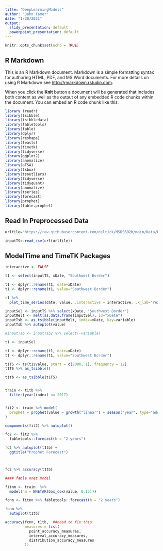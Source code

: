 ```yaml
---
title: "DeepLearningModels"
author: "John Tamer"
date: "1/30/2021"
output:
  slidy_presentation: default
  powerpoint_presentation: default
---
```


```r
knitr::opts_chunk$set(echo = TRUE)
```

## R Markdown

This is an R Markdown document. Markdown is a simple formatting syntax for authoring HTML, PDF, and MS Word documents. For more details on using R Markdown see <http://rmarkdown.rstudio.com>.

When you click the **Knit** button a document will be generated that includes both content as well as the output of any embedded R code chunks within the document. You can embed an R code chunk like this:

```r
library (readr)
library(tsibble)
library(tsibbledata)
library(fabletools)
library(fable)
library(dplyr)
library(reshape)
library(feasts)
library(timetk)
library(tidyverse)
library(ggplot2)
library(anomalize)
library(aTSA)
library(tsbox)
library(tsoutliers)
library(tidyverse)
library(tidyquant)
library(anomalize)
library(tseries)
library(forecast)
library(prophet)
library(fable.prophet)

```

## Read In Preprocessed Data


```r
urlfile="https://raw.githubusercontent.com/deltick/MSDS692b/main/Data/USBPTS.csv"

inputTS<-read_csv(url(urlfile))


```

## ModelTime and TimeTK Packages

```r
interactive <- FALSE

t1 <- select(inputTS, xDate, "Southwest Border")

t1 <- dplyr::rename(t1, date=xDate)
t1 <- dplyr::rename(t1, value="Southwest Border")

t1 %>%
  plot_time_series(date, value, .interactive = interactive, .x_lab="Year", .y_lab="Encounters", .title="Southwest Border Encounters")

```


```r
inputSel <- inputTS %>% select(xDate, "Southwest Border")
inputMelt <- melt(as.data.frame(inputSel), id="xDate") 
inputTsb <- as_tsibble(inputMelt, index=xDate, key=variable)
inputTsb %>% autoplot(value)

```




```r

#inputTsb <- inputTsb2 %>% select(-variable)

t1 <- inputSel

t1 <- dplyr::rename(t1, date=xDate)
t1 <- dplyr::rename(t1, value="Southwest Border")

t1TS <- ts(t1$value, start = c(2000, 1), frequency = 12)
t1TS %>% as_tsibble()

t1tb <- as_tsibble(t1TS)


train <- t1tb %>%
  filter(year(index) <= 2017)


fit2 <- train %>% model(
  prophet = prophet(value ~ growth("linear") + season("year", type="additive"))
)

components(fit2) %>% autoplot()

fc2 <- fit2 %>%
  fabletools::forecast(h = "2 years")

fc2 %>% autoplot(t1tb) +
  ggtitle("Prophet Forecast")



fc2 %>% accuracy(t1tb)


```

```r
#### fable nnet model

fitnn <- train  %>%
  model(nn = NNETAR(box_cox(value, 0.15)))

fcnn <- fitnn %>% fabletools::forecast(h = "2 years")

fcnn %>%
  autoplot(t1tb)

accuracy(fcnn, t1tb,  ##need to fix this
         measures = list(
           point_accuracy_measures,
           interval_accuracy_measures,
           distribution_accuracy_measures
         ))



```


